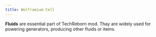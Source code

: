 ```yaml
---
title: Wolframium Cell
---
```


<ItemImage file="wolframium_cell" alt="Wolframium Cell" size="200" />


**Fluids** are essential part of TechReborn mod. Thay are widely used for powering generators, producing other fluids or items.
